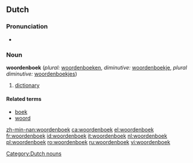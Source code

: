 ==Dutch==
===Pronunciation===
*{{IPA|/ˈwɔːrdənbuk/}}

===Noun===
'''woordenboek''' {{n}} (''plural:'' [[woordenboeken]], ''diminutive:'' [[woordenboekje]], ''plural diminutive:'' [[woordenboekjes]])

# [[dictionary]]

====Related terms====
* [[boek]]
* [[woord]]

[[Category:Dutch nouns]]

[[zh-min-nan:woordenboek]]
[[ca:woordenboek]]
[[el:woordenboek]]
[[fr:woordenboek]]
[[id:woordenboek]]
[[it:woordenboek]]
[[nl:woordenboek]]
[[pl:woordenboek]]
[[ro:woordenboek]]
[[ru:woordenboek]]
[[vi:woordenboek]]
